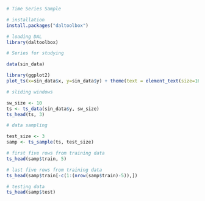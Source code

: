 ```r
# Time Series Sample

# installation 
install.packages("daltoolbox")

# loading DAL
library(daltoolbox) 
```

```r
# Series for studying

data(sin_data)
```

```r
library(ggplot2)
plot_ts(x=sin_data$x, y=sin_data$y) + theme(text = element_text(size=16))
```

```r
# sliding windows

sw_size <- 10
ts <- ts_data(sin_data$y, sw_size)
ts_head(ts, 3)
```

```r
# data sampling

test_size <- 3
samp <- ts_sample(ts, test_size)
```

```r
# first five rows from training data
ts_head(samp$train, 5)
```

```r
# last five rows from training data
ts_head(samp$train[-c(1:(nrow(samp$train)-5)),])
```

```r
# testing data
ts_head(samp$test)
```

